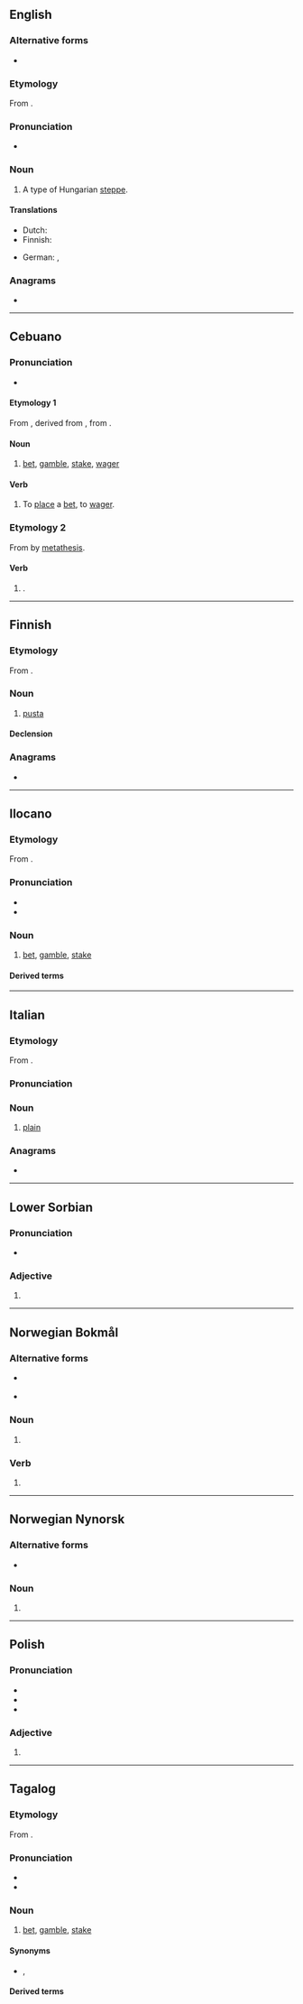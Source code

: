 {{also|pustą|пуста}}
==English==
{{wikipedia|puszta}}

===Alternative forms===
* {{l|en|puszta}}

===Etymology===
From {{bor|en|hu|puszta}}.

===Pronunciation===
* {{IPA|en|/ˈpʊstə/}}

===Noun===
{{en-noun}}

# A type of Hungarian [[steppe]].

====Translations====
{{trans-top|Hungarian steppe}}
* Dutch: {{t+|nl|poesta|f}}
* Finnish: {{t+|fi|pusta}}
{{trans-mid}}
* German: {{t+|de|Puszta|f}}, {{qualifier|obsolete}} {{t+|de|Pußta|f}}
{{trans-bottom}}

===Anagrams===
* {{anagrams|en|a=apstu|APTUs|Tupas|patus|sat up|sputa|stupa|tapus}}

----

==Cebuano==

===Pronunciation===
* {{hyphenation|ceb|pus|ta}}

====Etymology 1====
From {{der|ceb|es|apostar}}, derived from {{der|ceb|la|apposĭtum}}, from {{m|la|apponĕre}}.

====Noun====
{{head|ceb|noun}}

# [[bet]], [[gamble]], [[stake]], [[wager]]

====Verb====
{{head|ceb|verb}}

# To [[place]] a [[bet]], to [[wager]].

===Etymology 2===
From {{m|ceb|putosa}} by [[metathesis]].

====Verb====
{{head|ceb|verb}}

# {{imperative of|ceb|putos}}.

----

==Finnish==

===Etymology===
From {{bor|fi|hu|puszta}}.

===Noun===
{{fi-noun}}

# [[#English|pusta]]

====Declension====
{{fi-decl-koira|pust|||a}}

===Anagrams===
* {{anagrams|fi|a=apstu|supat|tupas}}

----

==Ilocano==

===Etymology===
From {{der|ilo|es|apostar}}.

===Pronunciation===
* {{hyphenation|ilo|pus|ta}}
* {{IPA|ilo|/ˌpusˈta/}}

===Noun===
{{ilo-noun|pustá}}

# [[bet]], [[gamble]], [[stake]]

====Derived terms====
{{der3|ilo|ipusta|pumusta}}

----

==Italian==

===Etymology===
From {{bor|it|hu|puszta}}.

===Pronunciation===
{{it-pr|pùsta}}

===Noun===
{{it-noun|f}}

# [[plain]]

===Anagrams===
* {{anagrams|it|a=apstu|sputa}}

----

==Lower Sorbian==

===Pronunciation===
* {{IPA|dsb|/ˈpusta/}}

===Adjective===
{{head|dsb|adjective form}}

# {{inflection of|dsb|pusty||f|nom|s}}

----

==Norwegian Bokmål==

===Alternative forms===
* {{qualifier|of noun}} {{l|nb|pustene|g=n}}
* {{qualifier|of verb}} {{l|nb|pustet}}

===Noun===
{{head|nb|noun form|g=n}}

# {{inflection of|nb|pust||definite|p}}

===Verb===
{{head|nb|verb form}}

# {{inflection of|nb|puste||simple past|;|past|part}}

----

==Norwegian Nynorsk==

===Alternative forms===
* {{l|nn|pustane|g=m}}

===Noun===
{{head|nn|noun form|g=m|g2=n}}

# {{inflection of|nn|pust||definite|n|p}}

----

==Polish==

===Pronunciation===
* {{pl-IPA}}
* {{hyph|pl|pus|ta}}
* {{rhymes|pl|usta}}

===Adjective===
{{head|pl|adjective form}}

# {{inflection of|pl|pusty||f|nom//voc|s}}

----

==Tagalog==

===Etymology===
From {{der|tl|es|apostar}}.

===Pronunciation===
* {{hyphenation|tl|pus|ta}}
* {{tl-IPA|pustá}}

===Noun===
{{tl-noun|pustá}}

# [[bet]], [[gamble]], [[stake]]

====Synonyms====
* {{sense|bet}} {{l|tl|taya}} {{qualifier|gambling}}, {{l|tl|manok}} {{qualifier|informal, usually in the context of elections}}

====Derived terms====
{{der3|tl|pustahan|pumusta}}